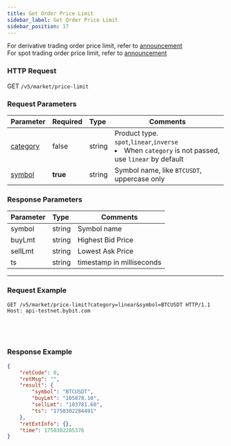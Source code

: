 ```yaml
---
title: Get Order Price Limit
sidebar_label: Get Order Price Limit
sidebar_position: 17
---
```


For derivative trading order price limit, refer to <a href="https://announcements.bybit.com/en/article/adjustments-to-bybit-s-derivative-trading-limit-order-mechanism-blt469228de1902fff6/">announcement</a><br/>
For spot trading order price limit, refer to <a href="https://announcements.bybit.com/en/article/title-adjustments-to-bybit-s-spot-trading-limit-order-mechanism-blt786c0c5abf865983/">announcement</a><br/>

### HTTP Request
GET `/v5/market/price-limit`

### Request Parameters
| Parameter | Required | Type | Comments|
|:----- |:-------|:-----|------|
|[category](../enum#category) |false |string |Product type. `spot`,`linear`,`inverse` <li>When `category` is not passed, use `linear` by default</li>|
|[symbol](../enum#symbol) |<b>true</b> |string |Symbol name, like `BTCUSDT`, uppercase only|

### Response Parameters
| Parameter | Type | Comments|
|:----- |:-----|----- |
|symbol |string |Symbol name |
|buyLmt |string |Highest Bid Price |
|sellLmt |string |Lowest Ask Price |
|ts |string |timestamp in milliseconds |

---

### Request Example

<Tabs groupId="programming-languages">
<TabItem value="http" label="HTTP">

```http
GET /v5/market/price-limit?category=linear&symbol=BTCUSDT HTTP/1.1
Host: api-testnet.bybit.com
```

</TabItem>
<TabItem value="python" label="Python">

```python

```

</TabItem>
<TabItem value="Go" label="Go">

```go

```

</TabItem>
<TabItem value="java" label="Java">

```java

```

</TabItem>
<TabItem value="Node" label="Node.js">

```n4js

```

</TabItem>
</Tabs>

### Response Example

```json
{
    "retCode": 0,
    "retMsg": "",
    "result": {
        "symbol": "BTCUSDT",
        "buyLmt": "105878.10",
        "sellLmt": "103781.60",
        "ts": "1750302284491"
    },
    "retExtInfo": {},
    "time": 1750302285376
}
```
